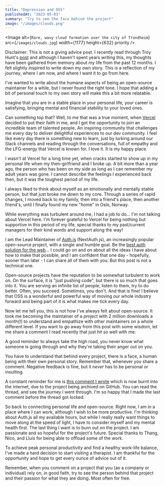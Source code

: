 ```yaml
---
title: "Depression and OSS"
publishedAt: "2023-05-03"
summary: "Try to see the face behind the project"
image: "/images/clouds.png"
---
```


<Image
  alt={`Rare, wavy cloud formation over the city of Trondheim`}
  src={`/images/clouds.jpg`}
  width={1177}
  height={632}
  priority
/>

Disclaimer: This is not a giving advice post. I recently read through Troy Hunt's [post](https://www.troyhunt.com/divorce) and although I haven't spent years writing this, my thoughts have been gathered from memory about my life from the past 12 months. I felt slightly inspired to write down my own story. This is a reflection of my journey, where I am now, and where I want it to go from here.

I've wanted to write about the humane aspects of being an open-source maintainer for a while, but I never found the right tone. I hope that adding a bit of personal touch to my own story will make this a bit more relatable.

Imagine that you are in a stable place in your personal life, your career is satisfying, bringing mental and financial stability to your loved ones.

Can something top that? Well, to me that was a true moment, when [Vercel](https://balazsorban.com/blog/hello-world) decided to put their faith in me, and I got the opportunity to join an incredible team of talented people. An inspiring community that challenges me every day to deliver delightful experiences to our dev community. I feel like every day there is something new to learn, just by lurking around our Slack channels and reading through the conversations, full of empathy and the LFG-energy that Vercel is known for. I love it. It is my happy place.

I wasn't at Vercel for a long time yet, when cracks started to show up in my personal life when my then-girlfriend and I broke up. A bit more than a year ago, the person who has been on my side as long as I can remember my adult years was gone. I cannot describe the feelings I experienced back then, but it was the toughest period of my life.

I always liked to think about myself as an emotionally and mentally stable person, but that just broke me down to my core. Through a series of rapid changes, I moved back to my family, then into a friend's place, then another friend's, until I finally found my new "home" in Oslo, Norway.

While everything was turbulent around me, I had a job to do... I'm not talking about Vercel here. I'm forever grateful to Vercel for being nothing but supportive in this period of my life, special thanks to my past/current managers for their kind words and support along the way!

I am the Lead Maintainer of [Auth.js](https://authjs.dev) (NextAuth.js), an increasingly popular open-source project, with a single and humble goal. Be the [best auth solution for the web](https://twitter.com/balazsorban44/status/1603082914362986496)... I could go on and on about all the ideas I have about how to make that possible, and I am confident that one day - hopefully, sooner than later - I can share all of them with you. But this post is not a technical one.

Open-source projects have the reputation to be somewhat turbulent to work on. On the surface, it is "just pushing code", but there is so much that goes into it. You are serving an infinite list of people, listen to them, try to do better. Often, you succeed. Sometimes, you don't. And that is fine! I believe that OSS is a wonderful and powerful way of moving our whole industry forward and being part of it is what makes me tick every day.

Now let me tell you, this is not how I've always felt about open-source. It took me becoming the maintainer of a project with 2 million downloads a month(!) to understand and empathize with other maintainers on a whole different level. If you want to go away from this post with some wisdom, let me share a comment I read recently that just hit so well with me:

<Quote>
  A good reminder to always take the high road, you never know what someone is
  going through and why they're taking their anger out on you.
</Quote>

You have to understand that behind every project, there is a face, a human being
with their own personal story. Remember that, whenever you share a comment. Negative
feedback is fine, but it _never_ has to be personal or insulting.

A constant reminder for me is [this comment I wrote](https://bal.so/early-oss) which is now burnt into the internet, due to the project being archived on GitHub. You can read the thread, and see the journey I went through. I'm so happy that I made the last comment before the thread got locked.

So back to connecting personal life and open-source. Right now, I am in a place where I can work, although I wish to be more productive. I'm thinking about Auth.js all my available hours, but while I really really want things to move along at the speed of light, I have to consider myself and my mental health first. The last thing I want is to burn out on the project. I am passionate and so hopeful for the project's future. Special thanks to Thang, Nico, and Lluis for being able to offload some of the work.

To achieve peak personal productivity and find a healthy work-life balance, I've made a hard decision to start visiting a therapist. I am thankful for the opportunity and hope to get every ounce of advice out of it.

Remember, when you comment on a project that you (as a company or individual) rely on, in good faith, try to see the person behind that project and their passion for what they are doing. Most often for free.
